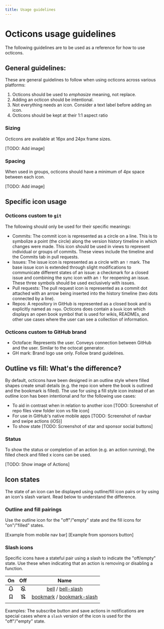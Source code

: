 ```yaml
---
title: Usage guidelines
---
```



# Octicons usage guidelines

The following guidelines are to be used as a reference for how to use octicons.

## General guidelines:

These are general guidelines to follow when using octicons across various platforms:

1. Octicons should be used to _emphasize_ meaning, not replace.
2. Adding an octicon should be intentional.
3. Not everything needs an icon. Consider a text label before adding an icon.
4. Octicons should be kept at their 1:1 aspect ratio

### Sizing

Octicons are available at 16px and 24px frame sizes. 

<!-- Remove: While they can be resized we recommend you use octicons at their original sizes to maintain consistency in stroke width.  -->
<!-- Note why we don't recommend using other sizes. -->

[TODO: Add image]

### Spacing

When used in groups, octicons should have a minimum of 4px space between each icon.

[TODO: Add image]

## Specific icon usage

### Octicons custom to `git`

The following should only be used for their specific meanings:

- Commits: The commit icon is represented as a circle on a line. This is to symbolize a point (the circle) along the version history timeline in which changes were made. This icon should be used in views to represent individual or groups of commits. These views include the timeline and the Commits tab in pull requests.
- Issues: The issue icon is represented as a circle with an `!` mark. The base issue icon is extended through slight modifications to communicate different states of an issue: a checkmark for a closed issue and combining the sync icon with an `!` for reopening an issue. These three symbols should be used exclusively with issues.
- Pull requests: The pull request icon is represented as a commit dot attached with an arrow being inserted into the history timeline (two dots connected by a line).
- Repos: A repository in GitHub is represented as a closed book and is explicitly named as `repo`. Octicons does contain a `book` icon which displays an open book symbol that is used for wikis, READMEs, and other use cases where the user can see a collection of information.

### Octicons custom to GitHub brand

- Octoface: Represents the user. Conveys connection between GitHub and the user. Similar to the octocat generator.
- GH mark: Brand logo use only. Follow brand guidelines.

## Outline vs fill: What's the difference?

By default, octicons have been designed in an outline style where filled shapes create small details (e.g. the repo icon where the book is outlined and the bookmark is filled). The use for using a fill style icon instead of an outline icon has been intentional and for the following use cases:

- To aid in contrast when in relation to another icon [TODO: Screenshot of repo files view folder icon vs file icon]
- For use in GitHub's native mobile apps [TODO: Screenshot of navbar and swipe actions (iOS)]
- To show state [TODO: Screenshot of star and sponsor social buttons]

### Status

To show the status or completion of an action (e.g. an action running), the filled check and filled x icons can be used.

[TODO: Show image of Actions]

## Icon states

The state of an icon can be displayed using outline/fill icon pairs or by using an icon's slash variant. Read below to understand the difference.

### Outline and fill pairings

Use the outline icon for the "off"/"empty" state and the fill icons for "on"/"filled" states.

[Example from mobile nav bar]
[Example from sponsors button]

### Slash icons

Specific icons have a stateful pair using a slash to indicate the "off/empty" state. Use these when indicating that an action is removing or disabling a function.

|                                                                                                                                                                                                                                                                                                                                                            On                                                                                                                                                                                                                                                                                                                                                             |                                                                                                                                                                                                                                                                                                                                                                   Off                                                                                                                                                                                                                                                                                                                                                                   |                                                           Name                                                            |
| :-----------------------------------------------------------------------------------------------------------------------------------------------------------------------------------------------------------------------------------------------------------------------------------------------------------------------------------------------------------------------------------------------------------------------------------------------------------------------------------------------------------------------------------------------------------------------------------------------------------------------------------------------------------------------------------------------------------------------: | :-------------------------------------------------------------------------------------------------------------------------------------------------------------------------------------------------------------------------------------------------------------------------------------------------------------------------------------------------------------------------------------------------------------------------------------------------------------------------------------------------------------------------------------------------------------------------------------------------------------------------------------------------------------------------------------------------------------------------------------: | :-----------------------------------------------------------------------------------------------------------------------: |
| <svg xmlns="http://www.w3.org/2000/svg" viewBox="0 0 16 16" width="16" height="16"><path d="M8 16a2 2 0 001.985-1.75c.017-.137-.097-.25-.235-.25h-3.5c-.138 0-.252.113-.235.25A2 2 0 008 16z"></path><path fill-rule="evenodd" d="M8 1.5A3.5 3.5 0 004.5 5v2.947c0 .346-.102.683-.294.97l-1.703 2.556a.018.018 0 00-.003.01l.001.006c0 .002.002.004.004.006a.017.017 0 00.006.004l.007.001h10.964l.007-.001a.016.016 0 00.006-.004.016.016 0 00.004-.006l.001-.007a.017.017 0 00-.003-.01l-1.703-2.554a1.75 1.75 0 01-.294-.97V5A3.5 3.5 0 008 1.5zM3 5a5 5 0 0110 0v2.947c0 .05.015.098.042.139l1.703 2.555A1.518 1.518 0 0113.482 13H2.518a1.518 1.518 0 01-1.263-2.36l1.703-2.554A.25.25 0 003 7.947V5z"></path></svg> | <svg xmlns="http://www.w3.org/2000/svg" viewBox="0 0 16 16" width="16" height="16"><path fill-rule="evenodd" d="M8 1.5c-.997 0-1.895.416-2.534 1.086A.75.75 0 014.38 1.55 5 5 0 0113 5v2.373a.75.75 0 01-1.5 0V5A3.5 3.5 0 008 1.5zM4.182 4.31L1.19 2.143a.75.75 0 10-.88 1.214L3 5.305v2.642a.25.25 0 01-.042.139L1.255 10.64A1.518 1.518 0 002.518 13h11.108l1.184.857a.75.75 0 10.88-1.214l-1.375-.996a1.196 1.196 0 00-.013-.01L4.198 4.321a.733.733 0 00-.016-.011zm7.373 7.19L4.5 6.391v1.556c0 .346-.102.683-.294.97l-1.703 2.556a.018.018 0 00-.003.01.015.015 0 00.005.012.017.017 0 00.006.004l.007.001h9.037zM8 16a2 2 0 001.985-1.75c.017-.137-.097-.25-.235-.25h-3.5c-.138 0-.252.113-.235.25A2 2 0 008 16z"></path></svg> |         [bell](https://primer.style/octicons/bell-16) / [bell-slash](https://primer.style/octicons/bell-slash-16)         |
|                                                                                                                                                                      <svg xmlns="http://www.w3.org/2000/svg" viewBox="0 0 16 16" width="16" height="16"><path fill-rule="evenodd" d="M4.75 2.5a.25.25 0 00-.25.25v9.91l3.023-2.489a.75.75 0 01.954 0l3.023 2.49V2.75a.25.25 0 00-.25-.25h-6.5zM3 2.75C3 1.784 3.784 1 4.75 1h6.5c.966 0 1.75.784 1.75 1.75v11.5a.75.75 0 01-1.227.579L8 11.722l-3.773 3.107A.75.75 0 013 14.25V2.75z"></path></svg>                                                                                                                                                                       |                                                                                         <svg xmlns="http://www.w3.org/2000/svg" viewBox="0 0 16 16" width="16" height="16"><path fill-rule="evenodd" d="M1.19 1.143a.75.75 0 10-.88 1.214L3 4.305v9.945a.75.75 0 001.206.596L8 11.944l3.794 2.902A.75.75 0 0013 14.25v-2.703l1.81 1.31a.75.75 0 10.88-1.214l-2.994-2.168a1.09 1.09 0 00-.014-.01L4.196 3.32a.712.712 0 00-.014-.01L1.19 1.143zM4.5 5.39v7.341l3.044-2.328a.75.75 0 01.912 0l3.044 2.328V10.46l-7-5.07zM5.865 1a.75.75 0 000 1.5h5.385a.25.25 0 01.25.25v3.624a.75.75 0 001.5 0V2.75A1.75 1.75 0 0011.25 1H5.865z"></path></svg>                                                                                         | [bookmark](https://primer.style/octicons/bookmark-16) / [bookmark-slash](https://primer.style/octicons/bookmark-slash-16) |
|                                                                                                                                                                                                                                                                                                                                                                                                                                                                                                                                                                                                                                                                                                                           |                                                                                                                                                                                                                                                                                                                                                                                                                                                                                                                                                                                                                                                                                                                                         |                                                                                                                           |

Examples: The subscribe button and save actions in notifications are special cases where a `slash` version of the icon is used for the "off"/"empty" state.
